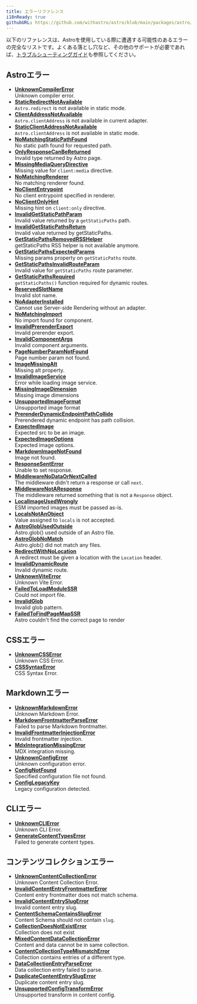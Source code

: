 ```yaml
---
title: エラーリファレンス
i18nReady: true
githubURL: https://github.com/withastro/astro/blob/main/packages/astro/src/core/errors/errors-data.ts
---
```


以下のリファレンスは、Astroを使用している際に遭遇する可能性のあるエラーの完全なリストです。よくある落とし穴など、その他のサポートが必要であれば、[トラブルシューティングガイド](/ja/guides/troubleshooting/)も参照してください。

## Astroエラー

- [**UnknownCompilerError**](/ja/reference/errors/unknown-compiler-error/)<br/>Unknown compiler error.
- [**StaticRedirectNotAvailable**](/ja/reference/errors/static-redirect-not-available/)<br/>`Astro.redirect` is not available in static mode.
- [**ClientAddressNotAvailable**](/ja/reference/errors/client-address-not-available/)<br/>`Astro.clientAddress` is not available in current adapter.
- [**StaticClientAddressNotAvailable**](/ja/reference/errors/static-client-address-not-available/)<br/>`Astro.clientAddress` is not available in static mode.
- [**NoMatchingStaticPathFound**](/ja/reference/errors/no-matching-static-path-found/)<br/>No static path found for requested path.
- [**OnlyResponseCanBeReturned**](/ja/reference/errors/only-response-can-be-returned/)<br/>Invalid type returned by Astro page.
- [**MissingMediaQueryDirective**](/ja/reference/errors/missing-media-query-directive/)<br/>Missing value for `client:media` directive.
- [**NoMatchingRenderer**](/ja/reference/errors/no-matching-renderer/)<br/>No matching renderer found.
- [**NoClientEntrypoint**](/ja/reference/errors/no-client-entrypoint/)<br/>No client entrypoint specified in renderer.
- [**NoClientOnlyHint**](/ja/reference/errors/no-client-only-hint/)<br/>Missing hint on `client:only` directive.
- [**InvalidGetStaticPathParam**](/ja/reference/errors/invalid-get-static-path-param/)<br/>Invalid value returned by a `getStaticPaths` path.
- [**InvalidGetStaticPathsReturn**](/ja/reference/errors/invalid-get-static-paths-return/)<br/>Invalid value returned by getStaticPaths.
- [**GetStaticPathsRemovedRSSHelper**](/ja/reference/errors/get-static-paths-removed-rsshelper/)<br/>getStaticPaths RSS helper is not available anymore.
- [**GetStaticPathsExpectedParams**](/ja/reference/errors/get-static-paths-expected-params/)<br/>Missing params property on `getStaticPaths` route.
- [**GetStaticPathsInvalidRouteParam**](/ja/reference/errors/get-static-paths-invalid-route-param/)<br/>Invalid value for `getStaticPaths` route parameter.
- [**GetStaticPathsRequired**](/ja/reference/errors/get-static-paths-required/)<br/>`getStaticPaths()` function required for dynamic routes.
- [**ReservedSlotName**](/ja/reference/errors/reserved-slot-name/)<br/>Invalid slot name.
- [**NoAdapterInstalled**](/ja/reference/errors/no-adapter-installed/)<br/>Cannot use Server-side Rendering without an adapter.
- [**NoMatchingImport**](/ja/reference/errors/no-matching-import/)<br/>No import found for component.
- [**InvalidPrerenderExport**](/ja/reference/errors/invalid-prerender-export/)<br/>Invalid prerender export.
- [**InvalidComponentArgs**](/ja/reference/errors/invalid-component-args/)<br/>Invalid component arguments.
- [**PageNumberParamNotFound**](/ja/reference/errors/page-number-param-not-found/)<br/>Page number param not found.
- [**ImageMissingAlt**](/ja/reference/errors/image-missing-alt/)<br/>Missing alt property.
- [**InvalidImageService**](/ja/reference/errors/invalid-image-service/)<br/>Error while loading image service.
- [**MissingImageDimension**](/ja/reference/errors/missing-image-dimension/)<br/>Missing image dimensions
- [**UnsupportedImageFormat**](/ja/reference/errors/unsupported-image-format/)<br/>Unsupported image format
- [**PrerenderDynamicEndpointPathCollide**](/ja/reference/errors/prerender-dynamic-endpoint-path-collide/)<br/>Prerendered dynamic endpoint has path collision.
- [**ExpectedImage**](/ja/reference/errors/expected-image/)<br/>Expected src to be an image.
- [**ExpectedImageOptions**](/ja/reference/errors/expected-image-options/)<br/>Expected image options.
- [**MarkdownImageNotFound**](/ja/reference/errors/markdown-image-not-found/)<br/>Image not found.
- [**ResponseSentError**](/ja/reference/errors/response-sent-error/)<br/>Unable to set response.
- [**MiddlewareNoDataOrNextCalled**](/ja/reference/errors/middleware-no-data-or-next-called/)<br/>The middleware didn't return a response or call `next`.
- [**MiddlewareNotAResponse**](/ja/reference/errors/middleware-not-aresponse/)<br/>The middleware returned something that is not a `Response` object.
- [**LocalImageUsedWrongly**](/ja/reference/errors/local-image-used-wrongly/)<br/>ESM imported images must be passed as-is.
- [**LocalsNotAnObject**](/ja/reference/errors/locals-not-an-object/)<br/>Value assigned to `locals` is not accepted.
- [**AstroGlobUsedOutside**](/ja/reference/errors/astro-glob-used-outside/)<br/>Astro.glob() used outside of an Astro file.
- [**AstroGlobNoMatch**](/ja/reference/errors/astro-glob-no-match/)<br/>Astro.glob() did not match any files.
- [**RedirectWithNoLocation**](/ja/reference/errors/redirect-with-no-location/)<br/>A redirect must be given a location with the `Location` header.
- [**InvalidDynamicRoute**](/ja/reference/errors/invalid-dynamic-route/)<br/>Invalid dynamic route.
- [**UnknownViteError**](/ja/reference/errors/unknown-vite-error/)<br/>Unknown Vite Error.
- [**FailedToLoadModuleSSR**](/ja/reference/errors/failed-to-load-module-ssr/)<br/>Could not import file.
- [**InvalidGlob**](/ja/reference/errors/invalid-glob/)<br/>Invalid glob pattern.
- [**FailedToFindPageMapSSR**](/ja/reference/errors/failed-to-find-page-map-ssr/)<br/>Astro couldn't find the correct page to render
## CSSエラー

- [**UnknownCSSError**](/ja/reference/errors/unknown-csserror/)<br/>Unknown CSS Error.
- [**CSSSyntaxError**](/ja/reference/errors/csssyntax-error/)<br/>CSS Syntax Error.
## Markdownエラー

- [**UnknownMarkdownError**](/ja/reference/errors/unknown-markdown-error/)<br/>Unknown Markdown Error.
- [**MarkdownFrontmatterParseError**](/ja/reference/errors/markdown-frontmatter-parse-error/)<br/>Failed to parse Markdown frontmatter.
- [**InvalidFrontmatterInjectionError**](/ja/reference/errors/invalid-frontmatter-injection-error/)<br/>Invalid frontmatter injection.
- [**MdxIntegrationMissingError**](/ja/reference/errors/mdx-integration-missing-error/)<br/>MDX integration missing.
- [**UnknownConfigError**](/ja/reference/errors/unknown-config-error/)<br/>Unknown configuration error.
- [**ConfigNotFound**](/ja/reference/errors/config-not-found/)<br/>Specified configuration file not found.
- [**ConfigLegacyKey**](/ja/reference/errors/config-legacy-key/)<br/>Legacy configuration detected.
## CLIエラー

- [**UnknownCLIError**](/ja/reference/errors/unknown-clierror/)<br/>Unknown CLI Error.
- [**GenerateContentTypesError**](/ja/reference/errors/generate-content-types-error/)<br/>Failed to generate content types.
## コンテンツコレクションエラー

- [**UnknownContentCollectionError**](/ja/reference/errors/unknown-content-collection-error/)<br/>Unknown Content Collection Error.
- [**InvalidContentEntryFrontmatterError**](/ja/reference/errors/invalid-content-entry-frontmatter-error/)<br/>Content entry frontmatter does not match schema.
- [**InvalidContentEntrySlugError**](/ja/reference/errors/invalid-content-entry-slug-error/)<br/>Invalid content entry slug.
- [**ContentSchemaContainsSlugError**](/ja/reference/errors/content-schema-contains-slug-error/)<br/>Content Schema should not contain `slug`.
- [**CollectionDoesNotExistError**](/ja/reference/errors/collection-does-not-exist-error/)<br/>Collection does not exist
- [**MixedContentDataCollectionError**](/ja/reference/errors/mixed-content-data-collection-error/)<br/>Content and data cannot be in same collection.
- [**ContentCollectionTypeMismatchError**](/ja/reference/errors/content-collection-type-mismatch-error/)<br/>Collection contains entries of a different type.
- [**DataCollectionEntryParseError**](/ja/reference/errors/data-collection-entry-parse-error/)<br/>Data collection entry failed to parse.
- [**DuplicateContentEntrySlugError**](/ja/reference/errors/duplicate-content-entry-slug-error/)<br/>Duplicate content entry slug.
- [**UnsupportedConfigTransformError**](/ja/reference/errors/unsupported-config-transform-error/)<br/>Unsupported transform in content config.
